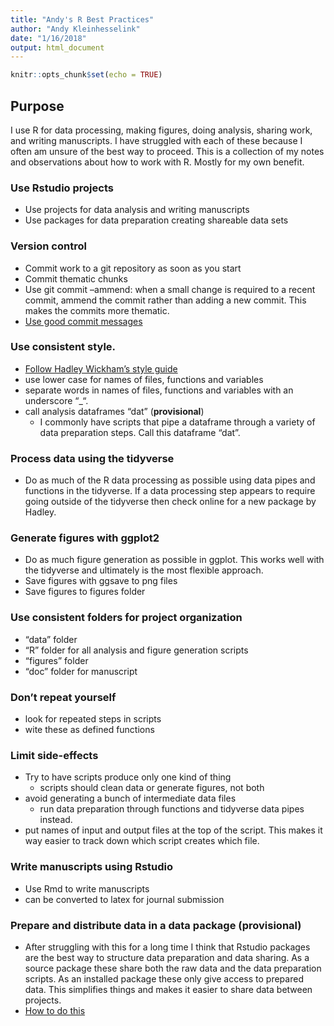 ```yaml
---
title: "Andy's R Best Practices"
author: "Andy Kleinhesselink"
date: "1/16/2018"
output: html_document
---
```


```r
knitr::opts_chunk$set(echo = TRUE)
```

## Purpose

I use R for data processing, making figures, doing analysis, sharing work, and writing manuscripts. I have struggled with each of these because I often am unsure of the best way to proceed. This is a collection of my notes and observations about how to work with R.  Mostly for my own benefit.  

### Use Rstudio projects
  + Use projects for data analysis and writing manuscripts 
  + Use packages for data preparation creating shareable data sets
  
### Version control
  + Commit work to a git repository as soon as you start
  + Commit thematic chunks
  + Use git commit --ammend: when a small change is required to a recent commit, ammend the commit rather than adding a new commit.  This makes the commits more thematic.  
  + [Use good commit messages](https://chris.beams.io/posts/git-commit/)
  
### Use consistent style. 
  + [Follow Hadley Wickham's style guide](http://adv-r.had.co.nz/Style.html)
  + use lower case for names of files, functions and variables
  + separate words in names of files, functions and variables with an underscore "_". 
  + call analysis dataframes "dat" (**provisional**)
    + I commonly have scripts that pipe a dataframe through a variety of data preparation steps. Call this dataframe "dat".  
  
###  Process data using the tidyverse
  + Do as much of the R data processing as possible using data pipes and functions in the tidyverse.  If a data processing step appears to require going outside of the tidyverse then check online for a new package by Hadley. 

###  Generate figures with ggplot2
  + Do as much figure generation as possible in ggplot.  This works well with the tidyverse and ultimately is the most flexible approach. 
  + Save figures with ggsave to png files
  + Save figures to figures folder 

###  Use consistent folders for project organization
  + "data" folder
  + "R" folder for all analysis and figure generation scripts 
  + "figures" folder 
  + "doc" folder for manuscript 

###  Don't repeat yourself
  + look for repeated steps in scripts
  + wite these as defined functions

###  Limit side-effects 
  + Try to have scripts produce only one kind of thing
    + scripts should clean data or generate figures, not both
  + avoid generating a bunch of intermediate data files 
    + run data preparation through functions and tidyverse data pipes instead. 
  + put names of input and output files at the top of the script. This makes it way easier to track down which script creates which file.
  
###  Write manuscripts using Rstudio
  + Use Rmd to write manuscripts 
  + can be converted to latex for journal submission

###  Prepare and distribute data in a data package (**provisional**)
  + After struggling with this for a long time I think that Rstudio packages are the best way to structure data preparation and data sharing. As a source package these share both the raw data and the data preparation scripts.  As an installed package these only give access to prepared data. This simplifies things and makes it easier to share data between projects. 
  + [How to do this](http://r-pkgs.had.co.nz/data.html)